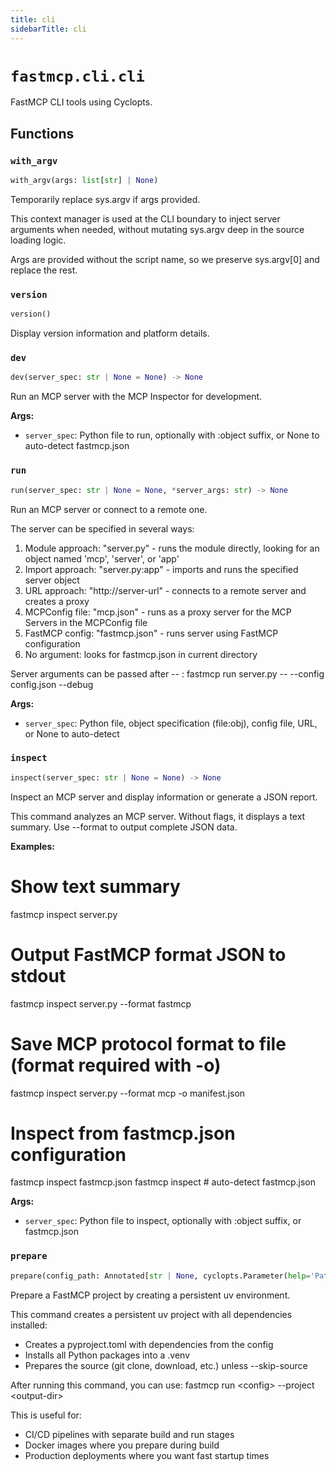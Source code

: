 ```yaml
---
title: cli
sidebarTitle: cli
---
```


# `fastmcp.cli.cli`


FastMCP CLI tools using Cyclopts.

## Functions

### `with_argv` <sup><a href="https://github.com/jlowin/fastmcp/blob/main/src/fastmcp/cli/cli.py#L67" target="_blank"><Icon icon="github" style="width: 14px; height: 14px;" /></a></sup>

```python
with_argv(args: list[str] | None)
```


Temporarily replace sys.argv if args provided.

This context manager is used at the CLI boundary to inject
server arguments when needed, without mutating sys.argv deep
in the source loading logic.

Args are provided without the script name, so we preserve sys.argv[0]
and replace the rest.


### `version` <sup><a href="https://github.com/jlowin/fastmcp/blob/main/src/fastmcp/cli/cli.py#L90" target="_blank"><Icon icon="github" style="width: 14px; height: 14px;" /></a></sup>

```python
version()
```


Display version information and platform details.


### `dev` <sup><a href="https://github.com/jlowin/fastmcp/blob/main/src/fastmcp/cli/cli.py#L128" target="_blank"><Icon icon="github" style="width: 14px; height: 14px;" /></a></sup>

```python
dev(server_spec: str | None = None) -> None
```


Run an MCP server with the MCP Inspector for development.

**Args:**
- `server_spec`: Python file to run, optionally with \:object suffix, or None to auto-detect fastmcp.json


### `run` <sup><a href="https://github.com/jlowin/fastmcp/blob/main/src/fastmcp/cli/cli.py#L306" target="_blank"><Icon icon="github" style="width: 14px; height: 14px;" /></a></sup>

```python
run(server_spec: str | None = None, *server_args: str) -> None
```


Run an MCP server or connect to a remote one.

The server can be specified in several ways:
1. Module approach: "server.py" - runs the module directly, looking for an object named 'mcp', 'server', or 'app'
2. Import approach: "server.py:app" - imports and runs the specified server object
3. URL approach: "http://server-url" - connects to a remote server and creates a proxy
4. MCPConfig file: "mcp.json" - runs as a proxy server for the MCP Servers in the MCPConfig file
5. FastMCP config: "fastmcp.json" - runs server using FastMCP configuration
6. No argument: looks for fastmcp.json in current directory

Server arguments can be passed after -- :
fastmcp run server.py -- --config config.json --debug

**Args:**
- `server_spec`: Python file, object specification (file\:obj), config file, URL, or None to auto-detect


### `inspect` <sup><a href="https://github.com/jlowin/fastmcp/blob/main/src/fastmcp/cli/cli.py#L540" target="_blank"><Icon icon="github" style="width: 14px; height: 14px;" /></a></sup>

```python
inspect(server_spec: str | None = None) -> None
```


Inspect an MCP server and display information or generate a JSON report.

This command analyzes an MCP server. Without flags, it displays a text summary.
Use --format to output complete JSON data.

**Examples:**

# Show text summary
fastmcp inspect server.py

# Output FastMCP format JSON to stdout
fastmcp inspect server.py --format fastmcp

# Save MCP protocol format to file (format required with -o)
fastmcp inspect server.py --format mcp -o manifest.json

# Inspect from fastmcp.json configuration
fastmcp inspect fastmcp.json
fastmcp inspect  # auto-detect fastmcp.json

**Args:**
- `server_spec`: Python file to inspect, optionally with \:object suffix, or fastmcp.json


### `prepare` <sup><a href="https://github.com/jlowin/fastmcp/blob/main/src/fastmcp/cli/cli.py#L786" target="_blank"><Icon icon="github" style="width: 14px; height: 14px;" /></a></sup>

```python
prepare(config_path: Annotated[str | None, cyclopts.Parameter(help='Path to fastmcp.json configuration file')] = None, output_dir: Annotated[str | None, cyclopts.Parameter(help='Directory to create the persistent environment in')] = None, skip_source: Annotated[bool, cyclopts.Parameter(help='Skip source preparation (e.g., git clone)')] = False) -> None
```


Prepare a FastMCP project by creating a persistent uv environment.

This command creates a persistent uv project with all dependencies installed:
- Creates a pyproject.toml with dependencies from the config
- Installs all Python packages into a .venv
- Prepares the source (git clone, download, etc.) unless --skip-source

After running this command, you can use:
fastmcp run &lt;config&gt; --project &lt;output-dir&gt;

This is useful for:
- CI/CD pipelines with separate build and run stages
- Docker images where you prepare during build
- Production deployments where you want fast startup times

